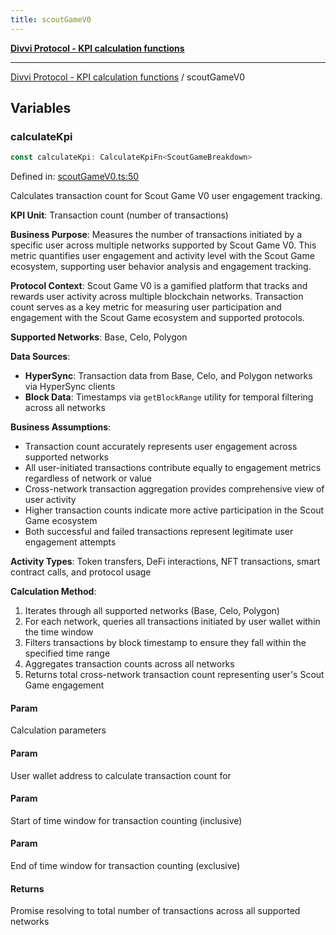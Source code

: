 ```yaml
---
title: scoutGameV0
---
```

[**Divvi Protocol - KPI calculation functions**](./README)

---

[Divvi Protocol - KPI calculation functions](./README) / scoutGameV0
## Variables

### calculateKpi

```ts
const calculateKpi: CalculateKpiFn<ScoutGameBreakdown>
```

Defined in: [scoutGameV0.ts:50](https://github.com/divvi-xyz/divvi-protocol/blob/main/scripts/calculateKpi/protocols/scoutGameV0.ts#L50)

Calculates transaction count for Scout Game V0 user engagement tracking.

**KPI Unit**: Transaction count (number of transactions)

**Business Purpose**: Measures the number of transactions initiated by a specific user across multiple
networks supported by Scout Game V0. This metric quantifies user engagement and activity level
with the Scout Game ecosystem, supporting user behavior analysis and engagement tracking.

**Protocol Context**: Scout Game V0 is a gamified platform that tracks and rewards user activity
across multiple blockchain networks. Transaction count serves as a key metric for measuring user
participation and engagement with the Scout Game ecosystem and supported protocols.

**Supported Networks**: Base, Celo, Polygon

**Data Sources**:

- **HyperSync**: Transaction data from Base, Celo, and Polygon networks via HyperSync clients
- **Block Data**: Timestamps via `getBlockRange` utility for temporal filtering across all networks

**Business Assumptions**:

- Transaction count accurately represents user engagement across supported networks
- All user-initiated transactions contribute equally to engagement metrics regardless of network or value
- Cross-network transaction aggregation provides comprehensive view of user activity
- Higher transaction counts indicate more active participation in the Scout Game ecosystem
- Both successful and failed transactions represent legitimate user engagement attempts

**Activity Types**: Token transfers, DeFi interactions, NFT transactions, smart contract calls, and protocol usage

**Calculation Method**:

1. Iterates through all supported networks (Base, Celo, Polygon)
2. For each network, queries all transactions initiated by user wallet within the time window
3. Filters transactions by block timestamp to ensure they fall within the specified time range
4. Aggregates transaction counts across all networks
5. Returns total cross-network transaction count representing user's Scout Game engagement

#### Param

Calculation parameters

#### Param

User wallet address to calculate transaction count for

#### Param

Start of time window for transaction counting (inclusive)

#### Param

End of time window for transaction counting (exclusive)

#### Returns

Promise resolving to total number of transactions across all supported networks



<EditPage editUrl="https://github.com/divvi-xyz/divvi-protocol/edit/main/docs/calculate-kpi/scoutGameV0.md" lastModified="2025-08-06T15:51:38.000Z" />